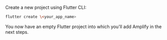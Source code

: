 Create a new project using Flutter CLI:

```bash
flutter create \<your_app_name>
```

You now have an empty Flutter project into which you'll add Amplify in the next steps.
